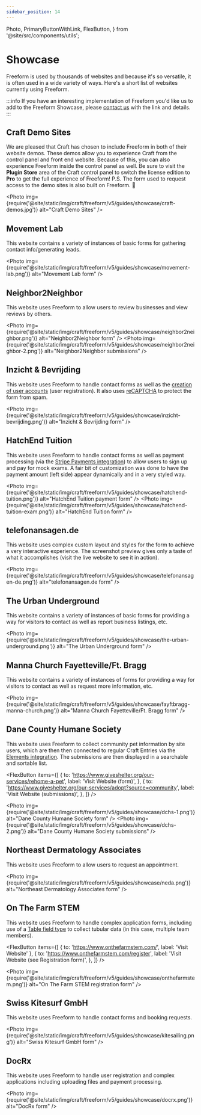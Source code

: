 ```yaml
---
sidebar_position: 14
---
```


  Photo,
  PrimaryButtonWithLink,
  FlexButton,
} from '@site/src/components/utils';

# Showcase

Freeform is used by thousands of websites and because it's so versatile, it is often used in a wide variety of ways. Here's a short list of websites currently using Freeform.

:::info
If you have an interesting implementation of Freeform you'd like us to add to the Freeform Showcase, please [contact us](https://support.solspace.com/) with the link and details.
:::

## Craft Demo Sites

We are pleased that Craft has chosen to include Freeform in both of their website demos. These demos allow you to experience Craft from the control panel and front end website. Because of this, you can also experience Freeform inside the control panel as well. Be sure to visit the **Plugin Store** area of the Craft control panel to switch the license edition to **Pro** to get the full experience of Freeform! P.S. The form used to request access to the demo sites is also built on Freeform. 🙂

<PrimaryButtonWithLink
  to="https://craftcms.com/demo"
  label="Visit Craft Demo Sites"
/>

<Photo
  img={require('@site/static/img/craft/freeform/v5/guides/showcase/craft-demos.jpg')}
  alt="Craft Demo Sites"
/>

## Movement Lab

This website contains a variety of instances of basic forms for gathering contact info/generating leads.

<PrimaryButtonWithLink to="https://movementlab.eu/" label="Visit Website" />

<Photo
  img={require('@site/static/img/craft/freeform/v5/guides/showcase/movement-lab.png')}
  alt="Movement Lab form"
/>

## Neighbor2Neighbor

This website uses Freeform to allow users to review businesses and view reviews by others.

<PrimaryButtonWithLink to="https://n2n.la/" label="Visit Website" />

<Photo
  img={require('@site/static/img/craft/freeform/v5/guides/showcase/neighbor2neighbor.png')}
  alt="Neighbor2Neighbor form"
/>
<Photo
  img={require('@site/static/img/craft/freeform/v5/guides/showcase/neighbor2neighbor-2.png')}
  alt="Neighbor2Neighbor submissions"
/>

## Inzicht & Bevrijding

This website uses Freeform to handle contact forms as well as the [creation of user accounts](../integrations/elements.mdx#craft-users) (user registration). It also uses [reCAPTCHA](../forms/spam-protection.mdx#recaptcha) to protect the form from spam.

<PrimaryButtonWithLink
  to="https://www.inzichtenbevrijding.nl"
  label="Visit Website"
/>

<Photo
  img={require('@site/static/img/craft/freeform/v5/guides/showcase/inzicht-bevrijding.png')}
  alt="Inzicht & Bevrijding form"
/>

## HatchEnd Tuition

This website uses Freeform to handle contact forms as well as payment processing (via the [Stripe Payments integration](../integrations/stripe-payments.mdx)) to allow users to sign up and pay for mock exams. A fair bit of customization was done to have the payment amount (left side) appear dynamically and in a very styled way.

<PrimaryButtonWithLink
  to="https://hatchendtuition.co.uk"
  label="Visit Website"
/>

<Photo
  img={require('@site/static/img/craft/freeform/v5/guides/showcase/hatchend-tuition.png')}
  alt="HatchEnd Tuition payment form"
/>
<Photo
  img={require('@site/static/img/craft/freeform/v5/guides/showcase/hatchend-tuition-exam.png')}
  alt="HatchEnd Tuition form"
/>

## telefonansagen.de

This website uses complex custom layout and styles for the form to achieve a very interactive experience. The screenshot preview gives only a taste of what it accomplishes (visit the live website to see it in action).

<PrimaryButtonWithLink
  to="https://www.telefonansagen.de/kontakt/unverbindliche-anfrage"
  label="Visit Website"
/>

<Photo
  img={require('@site/static/img/craft/freeform/v5/guides/showcase/telefonansagen-de.png')}
  alt="telefonansagen.de form"
/>

## The Urban Underground

This website contains a variety of instances of basic forms for providing a way for visitors to contact as well as report business listings, etc.

<PrimaryButtonWithLink
  to="https://theurbanunderground.com/"
  label="Visit Website"
/>

<Photo
  img={require('@site/static/img/craft/freeform/v5/guides/showcase/the-urban-underground.png')}
  alt="The Urban Underground form"
/>

## Manna Church Fayetteville/Ft. Bragg

This website contains a variety of instances of forms for providing a way for visitors to contact as well as request more information, etc.

<PrimaryButtonWithLink
  to="https://fayftbragg.manna.church/"
  label="Visit Website"
/>

<Photo
  img={require('@site/static/img/craft/freeform/v5/guides/showcase/fayftbragg-manna-church.png')}
  alt="Manna Church Fayetteville/Ft. Bragg form"
/>

## Dane County Humane Society

This website uses Freeform to collect community pet information by site users, which are then then connected to regular Craft Entries via the [Elements integration](../integrations/elements.mdx). The submissions are then displayed in a searchable and sortable list.

<FlexButton
  items={[
    {
      to: 'https://www.giveshelter.org/our-services/rehome-a-pet',
      label: 'Visit Website (form)',
    },
    {
      to: 'https://www.giveshelter.org/our-services/adopt?source=community',
      label: 'Visit Website (submissions)',
    },
  ]}
/>

<Photo
  img={require('@site/static/img/craft/freeform/v5/guides/showcase/dchs-1.png')}
  alt="Dane County Humane Society form"
/>
<Photo
  img={require('@site/static/img/craft/freeform/v5/guides/showcase/dchs-2.png')}
  alt="Dane County Humane Society submissions"
/>

## Northeast Dermatology Associates

This website uses Freeform to allow users to request an appointment.

<PrimaryButtonWithLink
  to="https://www.nedermatology.com/#appointment"
  label="Visit Website"
/>

<Photo
  img={require('@site/static/img/craft/freeform/v5/guides/showcase/neda.png')}
  alt="Northeast Dermatology Associates form"
/>

## On The Farm STEM

This website uses Freeform to handle complex application forms, including use of a [Table field type](../forms/fields.mdx#table) to collect tubular data (in this case, multiple team members).

<FlexButton
  items={[
    { to: 'https://www.onthefarmstem.com/', label: 'Visit Website' },
    {
      to: 'https://www.onthefarmstem.com/register',
      label: 'Visit Website (see Registration form)',
    },
  ]}
/>

<Photo
  img={require('@site/static/img/craft/freeform/v5/guides/showcase/onthefarmstem.png')}
  alt="On The Farm STEM registration form"
/>

## Swiss Kitesurf GmbH

This website uses Freeform to handle contact forms and booking requests.

<PrimaryButtonWithLink to="https://www.kitesailing.ch/" label="Visit Website" />

<Photo
  img={require('@site/static/img/craft/freeform/v5/guides/showcase/kitesailing.png')}
  alt="Swiss Kitesurf GmbH form"
/>

## DocRx

This website uses Freeform to handle user registration and complex applications including uploading files and payment processing.

<PrimaryButtonWithLink to="https://docrx.com" label="Visit Website" />

<Photo
  img={require('@site/static/img/craft/freeform/v5/guides/showcase/docrx.png')}
  alt="DocRx form"
/>
